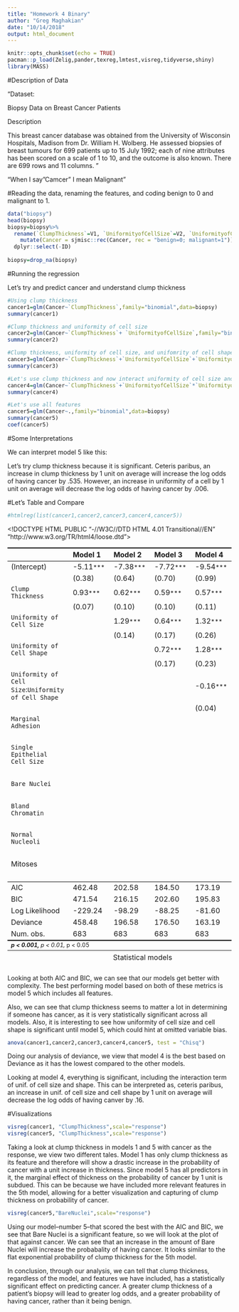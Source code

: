 ```yaml
---
title: "Homework 4 Binary"
author: "Greg Maghakian"
date: "10/14/2018"
output: html_document
---
```


```r
knitr::opts_chunk$set(echo = TRUE)
pacman::p_load(Zelig,pander,texreg,lmtest,visreg,tidyverse,shiny)
library(MASS)
```

#Description of Data

"Dataset: 

Biopsy Data on Breast Cancer Patients

Description

This breast cancer database was obtained from the University of Wisconsin Hospitals, Madison from Dr. William H. Wolberg. He assessed biopsies of breast tumours for 699 patients up to 15 July 1992; each of nine attributes has been scored on a scale of 1 to 10, and the outcome is also known. There are 699 rows and 11 columns. "

"When I say "Camcer" I mean Malignant"

#Reading the data, renaming the features, and coding benign to 0 and malignant to 1.
```r
data("biopsy")
head(biopsy)
biopsy=biopsy%>%
  rename(`ClumpThickness`=V1, `UniformityofCellSize`=V2, `UniformityofCellShape`=V3, `MarginalAdhesion`=V4, `SingleEpithelialCellSize`=V5, `BareNuclei`=V6, `BlandChromatin`=V7, `NormalNucleoli`=V8, `Mitoses`=V9, `Cancer`=class)%>%
    mutate(Cancer = sjmisc::rec(Cancer, rec = "benign=0; malignant=1")) %>%
  dplyr::select(-ID)
  
biopsy=drop_na(biopsy)
```

#Running the regression

Let's try and predict cancer and understand clump thickness

```r
#Using clump thickness
cancer1=glm(Cancer~`ClumpThickness`,family="binomial",data=biopsy)
summary(cancer1)

#Clump thickness and uniformity of cell size
cancer2=glm(Cancer~`ClumpThickness`+ `UniformityofCellSize`,family="binomial",data=biopsy)
summary(cancer2)

#Clump thickness, uniformity of cell size, and unifomrity of cell shape
cancer3=glm(Cancer~`ClumpThickness`+`UniformityofCellSize`+`UniformityofCellShape`,family="binomial",data=biopsy)
summary(cancer3)

#Let's use clump thickness and now interact uniformity of cell size and cell shape
cancer4=glm(Cancer~`ClumpThickness`+`UniformityofCellSize`*`UniformityofCellShape`,family="binomial",data=biopsy)
summary(cancer4)

#Let's use all features
cancer5=glm(Cancer~.,family="binomial",data=biopsy)
summary(cancer5)
coef(cancer5)
```
#Some Interpretations

We can interpret model 5 like this:

Let's try clump thickness because it is significant. 
Ceteris paribus, an increase in clump thickness by 1 unit on average will increase the log odds of having cancer by .535. However, an increase in uniformity of a cell by 1 unit on average will decrease the log odds of having cancer by .006.




#Let's Table and Compare
```r
#htmlreg(list(cancer1,cancer2,cancer3,cancer4,cancer5))
```
<!DOCTYPE HTML PUBLIC "-//W3C//DTD HTML 4.01 Transitional//EN" "http://www.w3.org/TR/html4/loose.dtd">
<table cellspacing="0" align="center" style="border: none;">
<caption align="bottom" style="margin-top:0.3em;">Statistical models</caption>
<tr>
<th style="text-align: left; border-top: 2px solid black; border-bottom: 1px solid black; padding-right: 12px;"><b></b></th>
<th style="text-align: left; border-top: 2px solid black; border-bottom: 1px solid black; padding-right: 12px;"><b>Model 1</b></th>
<th style="text-align: left; border-top: 2px solid black; border-bottom: 1px solid black; padding-right: 12px;"><b>Model 2</b></th>
<th style="text-align: left; border-top: 2px solid black; border-bottom: 1px solid black; padding-right: 12px;"><b>Model 3</b></th>
<th style="text-align: left; border-top: 2px solid black; border-bottom: 1px solid black; padding-right: 12px;"><b>Model 4</b></th>
<th style="text-align: left; border-top: 2px solid black; border-bottom: 1px solid black; padding-right: 12px;"><b>Model 5</b></th>
</tr>
<tr>
<td style="padding-right: 12px; border: none;">(Intercept)</td>
<td style="padding-right: 12px; border: none;">-5.11<sup style="vertical-align: 0px;">***</sup></td>
<td style="padding-right: 12px; border: none;">-7.38<sup style="vertical-align: 0px;">***</sup></td>
<td style="padding-right: 12px; border: none;">-7.72<sup style="vertical-align: 0px;">***</sup></td>
<td style="padding-right: 12px; border: none;">-9.54<sup style="vertical-align: 0px;">***</sup></td>
<td style="padding-right: 12px; border: none;">-10.10<sup style="vertical-align: 0px;">***</sup></td>
</tr>
<tr>
<td style="padding-right: 12px; border: none;"></td>
<td style="padding-right: 12px; border: none;">(0.38)</td>
<td style="padding-right: 12px; border: none;">(0.64)</td>
<td style="padding-right: 12px; border: none;">(0.70)</td>
<td style="padding-right: 12px; border: none;">(0.99)</td>
<td style="padding-right: 12px; border: none;">(1.17)</td>
</tr>
<tr>
<td style="padding-right: 12px; border: none;">`Clump Thickness`</td>
<td style="padding-right: 12px; border: none;">0.93<sup style="vertical-align: 0px;">***</sup></td>
<td style="padding-right: 12px; border: none;">0.62<sup style="vertical-align: 0px;">***</sup></td>
<td style="padding-right: 12px; border: none;">0.59<sup style="vertical-align: 0px;">***</sup></td>
<td style="padding-right: 12px; border: none;">0.57<sup style="vertical-align: 0px;">***</sup></td>
<td style="padding-right: 12px; border: none;">0.54<sup style="vertical-align: 0px;">***</sup></td>
</tr>
<tr>
<td style="padding-right: 12px; border: none;"></td>
<td style="padding-right: 12px; border: none;">(0.07)</td>
<td style="padding-right: 12px; border: none;">(0.10)</td>
<td style="padding-right: 12px; border: none;">(0.10)</td>
<td style="padding-right: 12px; border: none;">(0.11)</td>
<td style="padding-right: 12px; border: none;">(0.14)</td>
</tr>
<tr>
<td style="padding-right: 12px; border: none;">`Uniformity of Cell Size`</td>
<td style="padding-right: 12px; border: none;"></td>
<td style="padding-right: 12px; border: none;">1.29<sup style="vertical-align: 0px;">***</sup></td>
<td style="padding-right: 12px; border: none;">0.64<sup style="vertical-align: 0px;">***</sup></td>
<td style="padding-right: 12px; border: none;">1.32<sup style="vertical-align: 0px;">***</sup></td>
<td style="padding-right: 12px; border: none;">-0.01</td>
</tr>
<tr>
<td style="padding-right: 12px; border: none;"></td>
<td style="padding-right: 12px; border: none;"></td>
<td style="padding-right: 12px; border: none;">(0.14)</td>
<td style="padding-right: 12px; border: none;">(0.17)</td>
<td style="padding-right: 12px; border: none;">(0.26)</td>
<td style="padding-right: 12px; border: none;">(0.21)</td>
</tr>
<tr>
<td style="padding-right: 12px; border: none;">`Uniformity of Cell Shape`</td>
<td style="padding-right: 12px; border: none;"></td>
<td style="padding-right: 12px; border: none;"></td>
<td style="padding-right: 12px; border: none;">0.72<sup style="vertical-align: 0px;">***</sup></td>
<td style="padding-right: 12px; border: none;">1.28<sup style="vertical-align: 0px;">***</sup></td>
<td style="padding-right: 12px; border: none;">0.32</td>
</tr>
<tr>
<td style="padding-right: 12px; border: none;"></td>
<td style="padding-right: 12px; border: none;"></td>
<td style="padding-right: 12px; border: none;"></td>
<td style="padding-right: 12px; border: none;">(0.17)</td>
<td style="padding-right: 12px; border: none;">(0.23)</td>
<td style="padding-right: 12px; border: none;">(0.23)</td>
</tr>
<tr>
<td style="padding-right: 12px; border: none;">`Uniformity of Cell Size`:`Uniformity of Cell Shape`</td>
<td style="padding-right: 12px; border: none;"></td>
<td style="padding-right: 12px; border: none;"></td>
<td style="padding-right: 12px; border: none;"></td>
<td style="padding-right: 12px; border: none;">-0.16<sup style="vertical-align: 0px;">***</sup></td>
<td style="padding-right: 12px; border: none;"></td>
</tr>
<tr>
<td style="padding-right: 12px; border: none;"></td>
<td style="padding-right: 12px; border: none;"></td>
<td style="padding-right: 12px; border: none;"></td>
<td style="padding-right: 12px; border: none;"></td>
<td style="padding-right: 12px; border: none;">(0.04)</td>
<td style="padding-right: 12px; border: none;"></td>
</tr>
<tr>
<td style="padding-right: 12px; border: none;">`Marginal Adhesion`</td>
<td style="padding-right: 12px; border: none;"></td>
<td style="padding-right: 12px; border: none;"></td>
<td style="padding-right: 12px; border: none;"></td>
<td style="padding-right: 12px; border: none;"></td>
<td style="padding-right: 12px; border: none;">0.33<sup style="vertical-align: 0px;">**</sup></td>
</tr>
<tr>
<td style="padding-right: 12px; border: none;"></td>
<td style="padding-right: 12px; border: none;"></td>
<td style="padding-right: 12px; border: none;"></td>
<td style="padding-right: 12px; border: none;"></td>
<td style="padding-right: 12px; border: none;"></td>
<td style="padding-right: 12px; border: none;">(0.12)</td>
</tr>
<tr>
<td style="padding-right: 12px; border: none;">`Single Epithelial Cell Size`</td>
<td style="padding-right: 12px; border: none;"></td>
<td style="padding-right: 12px; border: none;"></td>
<td style="padding-right: 12px; border: none;"></td>
<td style="padding-right: 12px; border: none;"></td>
<td style="padding-right: 12px; border: none;">0.10</td>
</tr>
<tr>
<td style="padding-right: 12px; border: none;"></td>
<td style="padding-right: 12px; border: none;"></td>
<td style="padding-right: 12px; border: none;"></td>
<td style="padding-right: 12px; border: none;"></td>
<td style="padding-right: 12px; border: none;"></td>
<td style="padding-right: 12px; border: none;">(0.16)</td>
</tr>
<tr>
<td style="padding-right: 12px; border: none;">`Bare Nuclei`</td>
<td style="padding-right: 12px; border: none;"></td>
<td style="padding-right: 12px; border: none;"></td>
<td style="padding-right: 12px; border: none;"></td>
<td style="padding-right: 12px; border: none;"></td>
<td style="padding-right: 12px; border: none;">0.38<sup style="vertical-align: 0px;">***</sup></td>
</tr>
<tr>
<td style="padding-right: 12px; border: none;"></td>
<td style="padding-right: 12px; border: none;"></td>
<td style="padding-right: 12px; border: none;"></td>
<td style="padding-right: 12px; border: none;"></td>
<td style="padding-right: 12px; border: none;"></td>
<td style="padding-right: 12px; border: none;">(0.09)</td>
</tr>
<tr>
<td style="padding-right: 12px; border: none;">`Bland Chromatin`</td>
<td style="padding-right: 12px; border: none;"></td>
<td style="padding-right: 12px; border: none;"></td>
<td style="padding-right: 12px; border: none;"></td>
<td style="padding-right: 12px; border: none;"></td>
<td style="padding-right: 12px; border: none;">0.45<sup style="vertical-align: 0px;">**</sup></td>
</tr>
<tr>
<td style="padding-right: 12px; border: none;"></td>
<td style="padding-right: 12px; border: none;"></td>
<td style="padding-right: 12px; border: none;"></td>
<td style="padding-right: 12px; border: none;"></td>
<td style="padding-right: 12px; border: none;"></td>
<td style="padding-right: 12px; border: none;">(0.17)</td>
</tr>
<tr>
<td style="padding-right: 12px; border: none;">`Normal Nucleoli`</td>
<td style="padding-right: 12px; border: none;"></td>
<td style="padding-right: 12px; border: none;"></td>
<td style="padding-right: 12px; border: none;"></td>
<td style="padding-right: 12px; border: none;"></td>
<td style="padding-right: 12px; border: none;">0.21</td>
</tr>
<tr>
<td style="padding-right: 12px; border: none;"></td>
<td style="padding-right: 12px; border: none;"></td>
<td style="padding-right: 12px; border: none;"></td>
<td style="padding-right: 12px; border: none;"></td>
<td style="padding-right: 12px; border: none;"></td>
<td style="padding-right: 12px; border: none;">(0.11)</td>
</tr>
<tr>
<td style="padding-right: 12px; border: none;">Mitoses</td>
<td style="padding-right: 12px; border: none;"></td>
<td style="padding-right: 12px; border: none;"></td>
<td style="padding-right: 12px; border: none;"></td>
<td style="padding-right: 12px; border: none;"></td>
<td style="padding-right: 12px; border: none;">0.53</td>
</tr>
<tr>
<td style="padding-right: 12px; border: none;"></td>
<td style="padding-right: 12px; border: none;"></td>
<td style="padding-right: 12px; border: none;"></td>
<td style="padding-right: 12px; border: none;"></td>
<td style="padding-right: 12px; border: none;"></td>
<td style="padding-right: 12px; border: none;">(0.33)</td>
</tr>
<tr>
<td style="border-top: 1px solid black;">AIC</td>
<td style="border-top: 1px solid black;">462.48</td>
<td style="border-top: 1px solid black;">202.58</td>
<td style="border-top: 1px solid black;">184.50</td>
<td style="border-top: 1px solid black;">173.19</td>
<td style="border-top: 1px solid black;">122.89</td>
</tr>
<tr>
<td style="padding-right: 12px; border: none;">BIC</td>
<td style="padding-right: 12px; border: none;">471.54</td>
<td style="padding-right: 12px; border: none;">216.15</td>
<td style="padding-right: 12px; border: none;">202.60</td>
<td style="padding-right: 12px; border: none;">195.83</td>
<td style="padding-right: 12px; border: none;">168.15</td>
</tr>
<tr>
<td style="padding-right: 12px; border: none;">Log Likelihood</td>
<td style="padding-right: 12px; border: none;">-229.24</td>
<td style="padding-right: 12px; border: none;">-98.29</td>
<td style="padding-right: 12px; border: none;">-88.25</td>
<td style="padding-right: 12px; border: none;">-81.60</td>
<td style="padding-right: 12px; border: none;">-51.44</td>
</tr>
<tr>
<td style="padding-right: 12px; border: none;">Deviance</td>
<td style="padding-right: 12px; border: none;">458.48</td>
<td style="padding-right: 12px; border: none;">196.58</td>
<td style="padding-right: 12px; border: none;">176.50</td>
<td style="padding-right: 12px; border: none;">163.19</td>
<td style="padding-right: 12px; border: none;">102.89</td>
</tr>
<tr>
<td style="border-bottom: 2px solid black;">Num. obs.</td>
<td style="border-bottom: 2px solid black;">683</td>
<td style="border-bottom: 2px solid black;">683</td>
<td style="border-bottom: 2px solid black;">683</td>
<td style="border-bottom: 2px solid black;">683</td>
<td style="border-bottom: 2px solid black;">683</td>
</tr>
<tr>
<td style="padding-right: 12px; border: none;" colspan="7"><span style="font-size:0.8em"><sup style="vertical-align: 0px;">***</sup>p &lt; 0.001, <sup style="vertical-align: 0px;">**</sup>p &lt; 0.01, <sup style="vertical-align: 0px;">*</sup>p &lt; 0.05</span></td>
</tr>
</table>

Looking at both AIC and BIC, we can see that our models get better with complexity. The best performing model based on both of these metrics is model 5 which includes all features. 

Also, we can see that clump thickness seems to matter a lot in determining if someone has cancer, as it is very statistically significant across all models. Also, it is interesting to see how uniformity of cell size and cell shape is significant until model 5, which could hint at omitted variable bias.


```r
anova(cancer1,cancer2,cancer3,cancer4,cancer5, test = "Chisq")
```
Doing our analysis of deviance, we view that model 4 is the best based on Deviance as it has the lowest compared to the other models.


Looking at model 4, everything is significant, including the interaction term of unif. of cell size and shape. This can be interpreted as, ceteris paribus, an increase in unif. of cell size and cell shape by 1 unit on average will decrease the log odds of having canver by .16. 

#Visualizations


```r
visreg(cancer1, "ClumpThickness",scale="response")
visreg(cancer5, "ClumpThickness",scale="response")
```

Taking a look at clump thickness in models 1 and 5 with cancer as the response, we view two different tales. Model 1 has only clump thickness as its feature and therefore will show a drastic increase in the probability of cancer with a unit increase in thickness. Since model 5 has all predictors in it, the marginal effect of thickness on the probability of cancer by 1 unit is subdued. This can be because we have included more relevant features in the 5th model, allowing for a better visualization and capturing of clump thickness on probability of cancer.

```r
visreg(cancer5,"BareNuclei",scale="response")
```






Using our model--number 5--that scored the best with the AIC and BIC, we see that Bare Nuclei is a significant feature, so we will look at the plot of that against cancer. We can see that an increase in the amount of Bare Nuclei will increase the probabality of having cancer. It looks similar to the flat exponential probability of clump thickness for the 5th model.



In conclusion, through our analysis, we can tell that clump thickness, regardless of the model, and features we have included, has a statistically significant effect on predicting cancer. A greater clump thickness of a patient's biopsy will lead to greater log odds, and a greater probability of having cancer, rather than it being benign.








